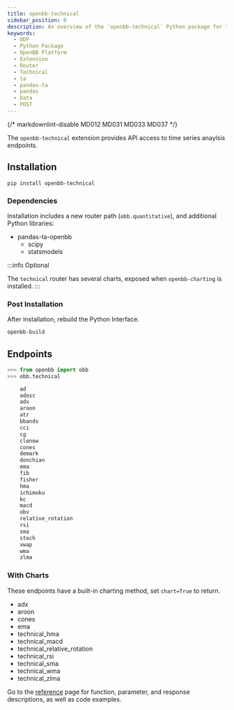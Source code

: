 ```yaml
---
title: openbb-technical
sidebar_position: 0
description: An overview of the `openbb-technical` Python package for time series analysis.
keywords:
  - ODP
  - Python Package
  - OpenBB Platform
  - Extension
  - Router
  - Technical
  - ta
  - pandas-ta
  - pandas
  - Data
  - POST
---
```


{/* markdownlint-disable MD012 MD031 MD033 MD037 */}


<HeadTitle title="OpenBB Technical - Python Packages & Extensions | OpenBB Docs" />

The `openbb-technical` extension provides API access to time series anaylsis endpoints.

## Installation

```console
pip install openbb-technical
```

### Dependencies

Installation includes a new router path (`obb.quantitative`), and additional Python libraries:

- pandas-ta-openbb
    - scipy
    - statsmodels

:::info Optional

The `technical` router has several charts, exposed when `openbb-charting` is installed.
:::

### Post Installation

After installation, rebuild the Python Interface.

```sh
openbb-build
```

## Endpoints

```python
>>> from openbb import obb
>>> obb.technical

    ad
    adosc
    adx
    aroon
    atr
    bbands
    cci
    cg
    clenow
    cones
    demark
    donchian
    ema
    fib
    fisher
    hma
    ichimoku
    kc
    macd
    obv
    relative_rotation
    rsi
    sma
    stoch
    vwap
    wma
    zlma
```

### With Charts

These endpoints have a built-in charting method, set `chart=True` to return.

- adx
- aroon
- cones
- ema
- technical_hma
- technical_macd
- technical_relative_rotation
- technical_rsi
- technical_sma
- technical_wma
- technical_zlma

Go to the [reference](/python/reference/technical) page for function, parameter, and response descriptions, as well as code examples.

